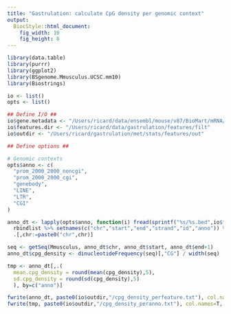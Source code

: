 ```yaml
---
title: "Gastrulation: calculate CpG density per genomic context"
output:
  BiocStyle::html_document: 
    fig_width: 10
    fig_height: 8
---
```


```r
library(data.table)
library(purrr)
library(ggplot2)
library(BSgenome.Mmusculus.UCSC.mm10)
library(Biostrings)
```

```r
io <- list()
opts <- list()

## Define I/O ##
io$gene.metadata <- "/Users/ricard/data/ensembl/mouse/v87/BioMart/mRNA/Mmusculus_genes_BioMart.87.txt"
io$features.dir <- "/Users/ricard/data/gastrulation/features/filt"
io$outdir <- "/Users/ricard/gastrulation/met/stats/features/out"

## Define options ##

# Genomic contexts
opts$anno <- c(
  "prom_2000_2000_noncgi", 
  "prom_2000_2000_cgi",
  "genebody",
  "LINE", 
  "LTR",
  "CGI"
)
```

<!-- Load feature metadata -->
```r
anno_dt <- lapply(opts$anno, function(i) fread(sprintf("%s/%s.bed",io$features.dir,i))) %>% 
  rbindlist %>% setnames(c("chr","start","end","strand","id","anno")) %>%
  .[,chr:=paste0("chr",chr)]
```

<!-- Calculate CpG density per feature -->
```r
seq <- getSeq(Mmusculus, anno_dt$chr, anno_dt$start, anno_dt$end+1)
anno_dt$cpg_density <- dinucleotideFrequency(seq)[,"CG"] / width(seq)
```

<!-- Calculate average CpG density per genomic context -->
```r
tmp <- anno_dt[,.(
  mean.cpg_density = round(mean(cpg_density),5), 
  sd.cpg_density = round(sd(cpg_density),5)
  ), by=c("anno")]
```

<!-- Save results -->
```r
fwrite(anno_dt, paste0(io$outdir,"/cpg_density_perfeature.txt"), col.names=T, quote=F, sep="\t")
fwrite(tmp, paste0(io$outdir,"/cpg_density_peranno.txt"), col.names=T, quote=F, sep="\t")
```


